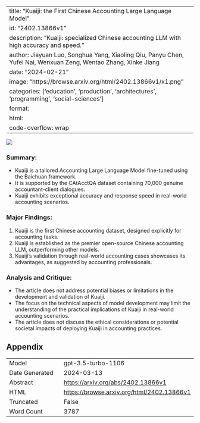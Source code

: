 
---
title: "Kuaiji: the First Chinese Accounting Large Language Model"
id: "2402.13866v1"
description: "Kuaiji: specialized Chinese accounting LLM with high accuracy and speed."
author: Jiayuan Luo, Songhua Yang, Xiaoling Qiu, Panyu Chen, Yufei Nai, Wenxuan Zeng, Wentao Zhang, Xinke Jiang
date: "2024-02-21"
image: "https://browse.arxiv.org/html/2402.13866v1/x1.png"
categories: ['education', 'production', 'architectures', 'programming', 'social-sciences']
format:
  html:
    code-overflow: wrap
---

![](https://browse.arxiv.org/html/2402.13866v1/x1.png)

### **Summary:**
- Kuaiji is a tailored Accounting Large Language Model fine-tuned using the Baichuan framework.
- It is supported by the CAtAcctQA dataset containing 70,000 genuine accountant-client dialogues.
- Kuaiji exhibits exceptional accuracy and response speed in real-world accounting scenarios.

### **Major Findings:**
1. Kuaiji is the first Chinese accounting dataset, designed explicitly for accounting tasks.
2. Kuaiji is established as the premier open-source Chinese accounting LLM, outperforming other models.
3. Kuaiji's validation through real-world accounting cases showcases its advantages, as suggested by accounting professionals.

### **Analysis and Critique:**
- The article does not address potential biases or limitations in the development and validation of Kuaiji.
- The focus on the technical aspects of model development may limit the understanding of the practical implications of Kuaiji in real-world accounting scenarios.
- The article does not discuss the ethical considerations or potential societal impacts of deploying Kuaiji in accounting practices.

## Appendix

|          |          |
|----------|----------|
| Model     | gpt-3.5-turbo-1106       |
| Date Generated     | 2024-03-13       |
| Abstract | [https://arxiv.org/abs/2402.13866v1](https://arxiv.org/abs/2402.13866v1)        |
| HTML     | [https://browse.arxiv.org/html/2402.13866v1](https://browse.arxiv.org/html/2402.13866v1)       |
| Truncated       | False       |
| Word Count       | 3787       |